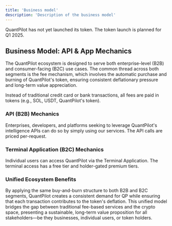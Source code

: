 ```yaml
---
title: 'Business model'
description: 'Description of the business model'
---
```


<Warning>QuantPilot has not yet launched its token. The token launch is planned for Q1 2025.</Warning>

## Business Model: API & App Mechanics

The QuantPilot ecosystem is designed to serve both enterprise-level (B2B) and consumer-facing (B2C) use cases. The common thread across both segments is the fee mechanism, which involves the automatic purchase and burning of QuantPilot's token, ensuring consistent deflationary pressure and long-term value appreciation.

Instead of traditional credit card or bank transactions, all fees are paid in tokens (e.g., SOL, USDT, QuantPilot's token).

### API (B2B) Mechanics

Enterprises, developers, and platforms seeking to leverage QuantPilot's intelligence APIs can do so by simply using our services. The API calls are priced per-request.

### Terminal Application (B2C) Mechanics

Individual users can access QuantPilot via the Terminal Application. The terminal access has a free tier and holder-gated premium tiers.

### Unified Ecosystem Benefits

By applying the same buy-and-burn structure to both B2B and B2C segments, QuantPilot creates a consistent demand for QP while ensuring that each transaction contributes to the token's deflation. This unified model bridges the gap between traditional fee-based services and the crypto space, presenting a sustainable, long-term value proposition for all stakeholders—be they businesses, individual users, or token holders.

